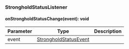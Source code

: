 ### StrongholdStatusListener


#### onStrongholdStatusChange(event): void



| Parameter       | Type |  Description |
| --------------- | -------- | -------- |
| event | [StrongholdStatusEvent](#strongholdstatusevent) |   |
